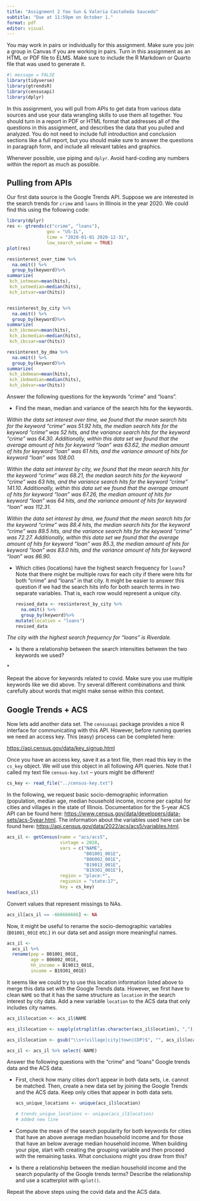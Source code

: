 ```yaml
---
title: "Assignment 2 Yao Sun & Valeria Castañeda Saucedo"
subtitle: "Due at 11:59pm on October 1."
format: pdf
editor: visual
---
```


You may work in pairs or individually for this assignment. Make sure you join a group in Canvas if you are working in pairs. Turn in this assignment as an HTML or PDF file to ELMS. Make sure to include the R Markdown or Quarto file that was used to generate it.

```r
#| message = FALSE
library(tidyverse)
library(gtrendsR)
library(censusapi)
library(dplyr)
```

In this assignment, you will pull from APIs to get data from various data sources and use your data wrangling skills to use them all together. You should turn in a report in PDF or HTML format that addresses all of the questions in this assignment, and describes the data that you pulled and analyzed. You do not need to include full introduction and conclusion sections like a full report, but you should make sure to answer the questions in paragraph form, and include all relevant tables and graphics.

Whenever possible, use piping and `dplyr`. Avoid hard-coding any numbers within the report as much as possible.

## Pulling from APIs

Our first data source is the Google Trends API. Suppose we are interested in the search trends for `crime` and `loans` in Illinois in the year 2020. We could find this using the following code:

```r
library(dplyr)
res <- gtrends(c("crime", "loans"), 
               geo = "US-IL", 
               time = "2020-01-01 2020-12-31", 
               low_search_volume = TRUE)
plot(res)

res$interest_over_time %>%
  na.omit() %>%
  group_by(keyword)%>%
summarize(
 kch_iotmean=mean(hits),
 kch_iotmedian=median(hits),
 kch_iotvar=var(hits))


res$interest_by_city %>%
  na.omit() %>%
  group_by(keyword)%>%
summarize(
 kch_ibcmean=mean(hits),
 kch_ibcmedian=median(hits),
 kch_ibcvar=var(hits))

res$interest_by_dma %>%
  na.omit() %>%
  group_by(keyword)%>%
summarize(
 kch_ibdmean=mean(hits),
 kch_ibdmedian=median(hits),
 kch_ibdvar=var(hits))

```

Answer the following questions for the keywords "crime" and "loans".

-   Find the mean, median and variance of the search hits for the keywords.

*Within the data set interest over time, we found that the mean search hits for the keyword "crime" was 51.92 hits, the median search hits for the keyword "crime" was 52 hits, and the variance search hits for the keyword "crime" was 64.30. Additionally, within this data set we found that the average amount of hits for keyword "loan" was 63.62, the median amount of hits for keyword "loan" was 61 hits, and the variance amount of hits for keyword "loan" was 108.00.*

*Within the data set interest by city, we found that the mean search hits for the keyword "crime" was 68.21, the median search hits for the keyword "crime" was 63 hits, and the variance search hits for the keyword "crime" 141.10. Additionally, within this data set we found that the average amount of hits for keyword "loan" was 67.26, the median amount of hits for keyword "loan" was 64 hits, and the variance amount of hits for keyword "loan" was 112.31.*

*Within the data set interest by dma, we found that the mean search hits for the keyword "crime" was 88.4 hits, the median search hits for the keyword "crime" was 89.5 hits, and the variance search hits for the keyword "crime" was 72.27. Additionally, within this data set we found that the average amount of hits for keyword "loan" was 85.3, the median amount of hits for keyword "loan" was 83.0 hits, and the variance amount of hits for keyword "loan" was 86.90.*

-   Which cities (locations) have the highest search frequency for `loans`? Note that there might be multiple rows for each city if there were hits for both "crime" and "loans" in that city. It might be easier to answer this question if we had the search hits info for both search terms in two separate variables. That is, each row would represent a unique city.

    ```r
    revised_data <- res$interest_by_city %>%
      na.omit() %>%
      group_by(keyword)%>%
    mutate(location = "loans")
    revised_data

    ```

*The city with the highest search frequency for "loans" is Riverdale.*

-   Is there a relationship between the search intensities between the two keywords we used?

\*

Repeat the above for keywords related to covid. Make sure you use multiple keywords like we did above. Try several different combinations and think carefully about words that might make sense within this context.

## Google Trends + ACS

Now lets add another data set. The `censusapi` package provides a nice R interface for communicating with this API. However, before running queries we need an access key. This (easy) process can be completed here:

<https://api.census.gov/data/key_signup.html>

Once you have an access key, save it as a text file, then read this key in the `cs_key` object. We will use this object in all following API queries. Note that I called my text file `census-key.txt` -- yours might be different!

```r
cs_key <- read_file("../census-key.txt")
```

In the following, we request basic socio-demographic information (population, median age, median household income, income per capita) for cities and villages in the state of Illinois. Documentation for the 5-year ACS API can be found here: <https://www.census.gov/data/developers/data-sets/acs-5year.html>. The information about the variables used here can be found here: <https://api.census.gov/data/2022/acs/acs5/variables.html>.

```r
acs_il <- getCensus(name = "acs/acs5",
                    vintage = 2020, 
                    vars = c("NAME", 
                             "B01001_001E", 
                             "B06002_001E", 
                             "B19013_001E", 
                             "B19301_001E"), 
                    region = "place:*", 
                    regionin = "state:17",
                    key = cs_key)
head(acs_il)
```

Convert values that represent missings to NAs.

```r
acs_il[acs_il == -666666666] <- NA
```

Now, it might be useful to rename the socio-demographic variables (`B01001_001E` etc.) in our data set and assign more meaningful names.

```r
acs_il <-
  acs_il %>%
  rename(pop = B01001_001E, 
         age = B06002_001E, 
         hh_income = B19013_001E, 
         income = B19301_001E)

```

It seems like we could try to use this location information listed above to merge this data set with the Google Trends data. However, we first have to clean `NAME` so that it has the same structure as `location` in the search interest by city data. Add a new variable `location` to the ACS data that only includes city names.

```r
acs_il$location <- acs_il$NAME

acs_il$location <- sapply(strsplit(as.character(acs_il$location), ","), '[', 1)

acs_il$location <- gsub("\\s+(village|city|town|CDP)$", "", acs_il$location)

acs_il <- acs_il %>% select(-NAME)
```

Answer the following questions with the "crime" and "loans" Google trends data and the ACS data.

-   First, check how many cities don't appear in both data sets, i.e. cannot be matched. Then, create a new data set by joining the Google Trends and the ACS data. Keep only cities that appear in both data sets.

    ```r
    acs_unique_locations <- unique(acs_il$location)

    # trends_unique_locations <- unique(acs_il$location)
    # added new line
    ```

-   Compute the mean of the search popularity for both keywords for cities that have an above average median household income and for those that have an below average median household income. When building your pipe, start with creating the grouping variable and then proceed with the remaining tasks. What conclusions might you draw from this?

-   Is there a relationship between the median household income and the search popularity of the Google trends terms? Describe the relationship and use a scatterplot with `qplot()`.

Repeat the above steps using the covid data and the ACS data.

```r

```
